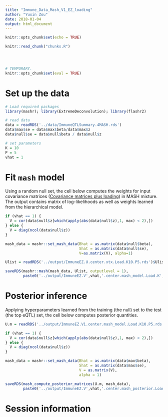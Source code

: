```yaml
---
title: "Immune_Data_Mash_V1_EZ_loading"
author: "Yuxin Zou"
date: 2018-01-04
output: html_document
---
```


```r
knitr::opts_chunk$set(echo = TRUE)
```

```r
knitr::read_chunk("chunks.R")
```

<!-- Update knitr chunk options -->
```r
```

<!-- Insert the date the file was last updated -->
```r
```

<!-- Insert the code version (Git commit SHA1) if Git repository exists and R
 package git2r is installed -->
```r
```

```r
# TEMPORARY.
knitr::opts_chunk$set(eval = TRUE)
```

# Set up the data

```r
# Load required packages
library(mashr); library(ExtremeDeconvolution); library(flashr2)
```
```r
# read data
data = readRDS('../data/ImmuneQTLSummary.4MASH.rds')
data$max$se = data$max$beta/data$max$z
data$null$se = data$null$beta / data$null$z

# set parameters
K = 10
P = 5
vhat = 1
```

# Fit `mash` model

Using a random null set, the cell below computes the weights for input covariance matrices ([Covariance matrices plus loading](Immune_Cov_EZ_Load.html)) in MASH mixture. The output contains matrix of log-likelihoods as well as weights learned from the hierarchical model.

```r
if (vhat == 1) {
  V = cor(data$null$z[which(apply(abs(data$null$z),1, max) < 2),])
} else {
  V = diag(ncol(data$null$z))
}

mash_data = mashr::set_mash_data(Bhat = as.matrix(data$null$beta), 
                                 Shat = as.matrix(data$null$se), 
                                 V=as.matrix(V), alpha=1)

Ulist = readRDS('../output/ImmuneEZ.U.center.xtx.Load.K10.P5.rds')$Ulist

saveRDS(mashr::mash(mash_data, Ulist, outputlevel = 1), 
        paste0('../output/ImmuneEZ.V',vhat,'.center.mash_model.Load.K',K,'.P',P,'.rds'))

```

# Posterior inference
Applying hyperparameters learned from the training (the null) set to the test (the top eQTL) set, the cell below computes posterior quantities.

```r
U.m = readRDS('../output/ImmuneEZ.V1.center.mash_model.Load.K10.P5.rds')

if (vhat == 1) {
  V = cor(data$null$z[which(apply(abs(data$null$z),1, max) < 2),])
} else {
  V = diag(ncol(data$null$z))
}

mash_data = mashr::set_mash_data(Bhat = as.matrix(data$max$beta), 
                                 Shat = as.matrix(data$max$se), 
                                 V = as.matrix(V), 
                                 alpha = 1)
```

```r
saveRDS(mash_compute_posterior_matrices(U.m, mash_data), 
        paste0('../output/ImmuneEZ.V',vhat,'.center.mash_posterior.Load.K',K,'.P',P,'.rds'))

```

# Session information

<!-- Insert the session information into the document -->
```r
```
